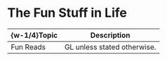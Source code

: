 #   The Fun Stuff in Life

|  \{w-1/4\}Topic  |  Description  |
|  ----  |  ----  |
|  Fun Reads  |  GL unless stated otherwise.  |
